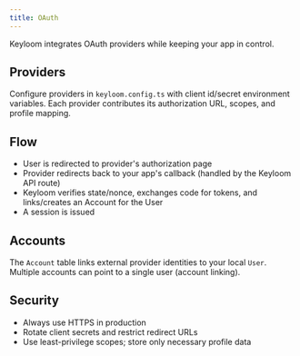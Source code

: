 ```yaml
---
title: OAuth
---
```


Keyloom integrates OAuth providers while keeping your app in control.

## Providers

Configure providers in `keyloom.config.ts` with client id/secret environment variables. Each provider contributes its authorization URL, scopes, and profile mapping.

## Flow

- User is redirected to provider's authorization page
- Provider redirects back to your app's callback (handled by the Keyloom API route)
- Keyloom verifies state/nonce, exchanges code for tokens, and links/creates an Account for the User
- A session is issued

## Accounts

The `Account` table links external provider identities to your local `User`. Multiple accounts can point to a single user (account linking).

## Security

- Always use HTTPS in production
- Rotate client secrets and restrict redirect URLs
- Use least-privilege scopes; store only necessary profile data

